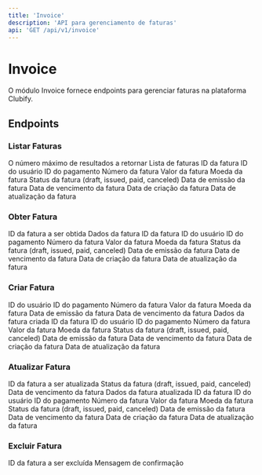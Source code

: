 ```yaml
---
title: 'Invoice'
description: 'API para gerenciamento de faturas'
api: 'GET /api/v1/invoice'
---
```


# Invoice

O módulo Invoice fornece endpoints para gerenciar faturas na plataforma Clubify.

## Endpoints

### Listar Faturas

<ParamField query="limit" type="integer">
  O número máximo de resultados a retornar
</ParamField>

<ResponseField name="data" type="array">
  Lista de faturas
</ResponseField>

<ResponseField name="data[].id" type="integer">
  ID da fatura
</ResponseField>

<ResponseField name="data[].user_id" type="integer">
  ID do usuário
</ResponseField>

<ResponseField name="data[].payment_id" type="integer">
  ID do pagamento
</ResponseField>

<ResponseField name="data[].invoice_number" type="string">
  Número da fatura
</ResponseField>

<ResponseField name="data[].amount" type="number">
  Valor da fatura
</ResponseField>

<ResponseField name="data[].currency" type="string">
  Moeda da fatura
</ResponseField>

<ResponseField name="data[].status" type="string">
  Status da fatura (draft, issued, paid, canceled)
</ResponseField>

<ResponseField name="data[].issue_date" type="string">
  Data de emissão da fatura
</ResponseField>

<ResponseField name="data[].due_date" type="string">
  Data de vencimento da fatura
</ResponseField>

<ResponseField name="data[].created_at" type="string">
  Data de criação da fatura
</ResponseField>

<ResponseField name="data[].updated_at" type="string">
  Data de atualização da fatura
</ResponseField>

### Obter Fatura

<ParamField path="id" type="integer">
  ID da fatura a ser obtida
</ParamField>

<ResponseField name="data" type="object">
  Dados da fatura
</ResponseField>

<ResponseField name="data.id" type="integer">
  ID da fatura
</ResponseField>

<ResponseField name="data.user_id" type="integer">
  ID do usuário
</ResponseField>

<ResponseField name="data.payment_id" type="integer">
  ID do pagamento
</ResponseField>

<ResponseField name="data.invoice_number" type="string">
  Número da fatura
</ResponseField>

<ResponseField name="data.amount" type="number">
  Valor da fatura
</ResponseField>

<ResponseField name="data.currency" type="string">
  Moeda da fatura
</ResponseField>

<ResponseField name="data.status" type="string">
  Status da fatura (draft, issued, paid, canceled)
</ResponseField>

<ResponseField name="data.issue_date" type="string">
  Data de emissão da fatura
</ResponseField>

<ResponseField name="data.due_date" type="string">
  Data de vencimento da fatura
</ResponseField>

<ResponseField name="data.created_at" type="string">
  Data de criação da fatura
</ResponseField>

<ResponseField name="data.updated_at" type="string">
  Data de atualização da fatura
</ResponseField>

### Criar Fatura

<ParamField body="user_id" type="integer" required>
  ID do usuário
</ParamField>

<ParamField body="payment_id" type="integer" required>
  ID do pagamento
</ParamField>

<ParamField body="invoice_number" type="string" required>
  Número da fatura
</ParamField>

<ParamField body="amount" type="number" required>
  Valor da fatura
</ParamField>

<ParamField body="currency" type="string" required>
  Moeda da fatura
</ParamField>

<ParamField body="issue_date" type="string">
  Data de emissão da fatura
</ParamField>

<ParamField body="due_date" type="string">
  Data de vencimento da fatura
</ParamField>

<ResponseField name="data" type="object">
  Dados da fatura criada
</ResponseField>

<ResponseField name="data.id" type="integer">
  ID da fatura
</ResponseField>

<ResponseField name="data.user_id" type="integer">
  ID do usuário
</ResponseField>

<ResponseField name="data.payment_id" type="integer">
  ID do pagamento
</ResponseField>

<ResponseField name="data.invoice_number" type="string">
  Número da fatura
</ResponseField>

<ResponseField name="data.amount" type="number">
  Valor da fatura
</ResponseField>

<ResponseField name="data.currency" type="string">
  Moeda da fatura
</ResponseField>

<ResponseField name="data.status" type="string">
  Status da fatura (draft, issued, paid, canceled)
</ResponseField>

<ResponseField name="data.issue_date" type="string">
  Data de emissão da fatura
</ResponseField>

<ResponseField name="data.due_date" type="string">
  Data de vencimento da fatura
</ResponseField>

<ResponseField name="data.created_at" type="string">
  Data de criação da fatura
</ResponseField>

<ResponseField name="data.updated_at" type="string">
  Data de atualização da fatura
</ResponseField>

### Atualizar Fatura

<ParamField path="id" type="integer">
  ID da fatura a ser atualizada
</ParamField>

<ParamField body="status" type="string">
  Status da fatura (draft, issued, paid, canceled)
</ParamField>

<ParamField body="due_date" type="string">
  Data de vencimento da fatura
</ParamField>

<ResponseField name="data" type="object">
  Dados da fatura atualizada
</ResponseField>

<ResponseField name="data.id" type="integer">
  ID da fatura
</ResponseField>

<ResponseField name="data.user_id" type="integer">
  ID do usuário
</ResponseField>

<ResponseField name="data.payment_id" type="integer">
  ID do pagamento
</ResponseField>

<ResponseField name="data.invoice_number" type="string">
  Número da fatura
</ResponseField>

<ResponseField name="data.amount" type="number">
  Valor da fatura
</ResponseField>

<ResponseField name="data.currency" type="string">
  Moeda da fatura
</ResponseField>

<ResponseField name="data.status" type="string">
  Status da fatura (draft, issued, paid, canceled)
</ResponseField>

<ResponseField name="data.issue_date" type="string">
  Data de emissão da fatura
</ResponseField>

<ResponseField name="data.due_date" type="string">
  Data de vencimento da fatura
</ResponseField>

<ResponseField name="data.created_at" type="string">
  Data de criação da fatura
</ResponseField>

<ResponseField name="data.updated_at" type="string">
  Data de atualização da fatura
</ResponseField>

### Excluir Fatura

<ParamField path="id" type="integer">
  ID da fatura a ser excluída
</ParamField>

<ResponseField name="message" type="string">
  Mensagem de confirmação
</ResponseField> 